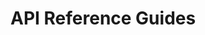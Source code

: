 # API Reference Guides


<div>
  <div className="grid grid-cols-1 desktop:grid-cols-2 gap-4 pt-6">
    <ApiCard
      name="tbDEX SDK"
      description="A messaging protocol to discover liquidity and communicate with Participating Financial Instutitions during transactions."
      links={[
        {"js": "https://tbd54566975.github.io/tbdex-js/index.html"},
        {"kt": "https://tbd54566975.github.io/tbdex-kt/"}
      ]}
    />
    <ApiCard
      name="Web5 SDK"
      description="A library for generating and resolving Decentralized Identifiers, as well as issuing, presenting and verifying Verifiable Credentials. The JS SDK also includes convenience methods for working with Decentralized Web Nodes."
      links={[
        {"js": "/api/web5-js"},
        {"kt": "https://tbd54566975.github.io/web5-kt/docs/htmlMultiModule/index.html"}
      ]}
    />
    <ApiCard
      name="DWN SDK"
      description="A decentralized data storage and message relay node, as defined in the DIF Decentralized Web Node specification. Users may have multiple Nodes that replicate their data between them."
      links={[
        {"js": "https://tbd54566975.github.io/dwn-sdk-js/"},
      ]}
    />  
    <ApiCard
      name="SSI SDK"
      description="Provides flexible functionality based on a set of standards-based primitives for building decentralized identity applications in a modular manner."
      links={[
        {"go": "https://pkg.go.dev/github.com/TBD54566975/ssi-sdk"},
      ]}
    />
    <ApiCard
      name="SSI Service"
      description="A web service that exposes the SSI SDK as an HTTP API. Support operations for Verifiable Credentials, Decentralized Identifiers and things Self Sovereign Identity."
      links={[
        {"go": "https://pkg.go.dev/github.com/tbd54566975/ssi-service"},
      ]}
    />  
  </div>
</div>
